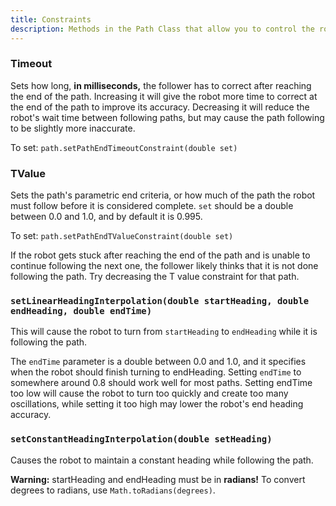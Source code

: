 ```yaml
---
title: Constraints
description: Methods in the Path Class that allow you to control the robot's heading interpolation and end path behavior. 
---
```


### Timeout
Sets how long, **in milliseconds,** the follower has to correct after reaching the end of the path. Increasing it will give the robot more time to correct at the end of the path to improve its accuracy. Decreasing it will reduce the robot's wait time between following paths, but may cause the path following to be slightly more inaccurate. 

To set: `path.setPathEndTimeoutConstraint(double set)` 
	
### TValue
Sets the path's parametric end criteria, or how much of the path the robot must follow before it is considered complete. `set` should be a double between 0.0 and 1.0, and by default it is 0.995. 

To set: `path.setPathEndTValueConstraint(double set)`

<Callout title="Tip" type="info">
	If the robot gets stuck after reaching the end of the path and is unable to continue following the next one, the follower likely thinks that it is not done following the path. 
	Try decreasing the T value constraint for that path. 
</Callout>
	
### `setLinearHeadingInterpolation(double startHeading, double endHeading, double endTime)`
This will cause the robot to turn from `startHeading` to `endHeading` while it is following the path. 
	
The `endTime` parameter is a double between 0.0 and 1.0, and it specifies when the robot should finish turning to endHeading. Setting `endTime` to somewhere around 0.8 should work well for most paths. Setting endTime too low will cause the robot to turn too quickly and create too many oscillations, while setting it too high may lower the robot's end heading accuracy. 
	
### `setConstantHeadingInterpolation(double setHeading)` 
Causes the robot to maintain a constant heading while following the path. 
	
**Warning:** startHeading and endHeading must be in **radians!** To convert degrees to radians, use `Math.toRadians(degrees)`. 
